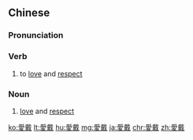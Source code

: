 {{also|爱戴}}
==Chinese==
{{zh-forms|s=爱戴}}

===Pronunciation===
{{zh-pron
|m=àidài
|c=oi3 daai3
|h=pfs=oi-tai
|mn=ài-tài
|cat=v,n
}}

===Verb===
{{zh-verb}}

# to [[love]] and [[respect]]

===Noun===
{{zh-noun}}

# [[love]] and [[respect]]

{{zh-cat|Advanced}}

[[ko:愛戴]]
[[lt:愛戴]]
[[hu:愛戴]]
[[mg:愛戴]]
[[ja:愛戴]]
[[chr:愛戴]]
[[zh:愛戴]]